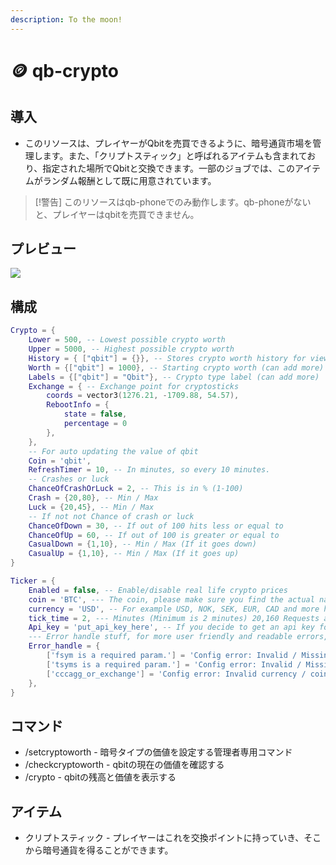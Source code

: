 ```yaml
---
description: To the moon!
---
```


# 🪙 qb-crypto

## 導入

- このリソースは、プレイヤーがQbitを売買できるように、暗号通貨市場を管理します。また、「クリプトスティック」と呼ばれるアイテムも含まれており、指定された場所でQbitと交換できます。一部のジョブでは、このアイテムがランダム報酬として既に用意されています。

> \[!警告]
> このリソースはqb-phoneでのみ動作します。qb-phoneがないと、プレイヤーはqbitを売買できません。

## プレビュー

![](/.gitbook/assets/crypto.png)

## 構成

```lua
Crypto = {
    Lower = 500, -- Lowest possible crypto worth
    Upper = 5000, -- Highest possible crypto worth
    History = { ["qbit"] = {}}, -- Stores crypto worth history for viewing
    Worth = {["qbit"] = 1000}, -- Starting crypto worth (can add more)
    Labels = {["qbit"] = "Qbit"}, -- Crypto type label (can add more)
    Exchange = { -- Exchange point for cryptosticks
        coords = vector3(1276.21, -1709.88, 54.57),
        RebootInfo = {
            state = false,
            percentage = 0
        },
    },
    -- For auto updating the value of qbit
    Coin = 'qbit',
    RefreshTimer = 10, -- In minutes, so every 10 minutes.
    -- Crashes or luck
    ChanceOfCrashOrLuck = 2, -- This is in % (1-100)
    Crash = {20,80}, -- Min / Max
    Luck = {20,45}, -- Min / Max
    -- If not not Chance of crash or luck
    ChanceOfDown = 30, -- If out of 100 hits less or equal to
    ChanceOfUp = 60, -- If out of 100 is greater or equal to
    CasualDown = {1,10}, -- Min / Max (If it goes down)
    CasualUp = {1,10}, -- Min / Max (If it goes up)
}

Ticker = {
    Enabled = false, -- Enable/disable real life crypto prices
    coin = 'BTC', --- The coin, please make sure you find the actual name, for example: Bitcoin vs BTC, BTC would be correct
    currency = 'USD', -- For example USD, NOK, SEK, EUR, CAD and more here https://www.countries-ofthe-world.com/world-currencies.html
    tick_time = 2, --- Minutes (Minimum is 2 minutes) 20,160 Requests a month, Its recommended to get the free API key so the crypto script doesnt switch on and off if ratelimit is encountered
    Api_key = 'put_api_key_here', -- If you decide to get an api key for the API (https://min-api.cryptocompare.com/pricing) The free plan should be more than enough for 1 Fivem server
    --- Error handle stuff, for more user friendly and readable errors, Don't touch.
    Error_handle = {
        ['fsym is a required param.'] = 'Config error: Invalid / Missing coin name',
        ['tsyms is a required param.'] = 'Config error: Invalid / Missing currency',
        ['cccagg_or_exchange'] = 'Config error: Invalid currency / coin combination', -- For some reason api throws this error if either coin or currency is invalid
    },
}
```

## コマンド

- /setcryptoworth - 暗号タイプの価値を設定する管理者専用コマンド
- /checkcryptoworth - qbitの現在の価値を確認する
- /crypto - qbitの残高と価値を表示する

## アイテム

- クリプトスティック - プレイヤーはこれを交換ポイントに持っていき、そこから暗号通貨を得ることができます。
